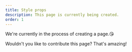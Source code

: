 ```yaml
---
title: Style props
description: This page is currently being created.
order: 1
---
```


We're currently in the process of creating a page.😘

Wouldn't you like to contribute this page? That's amazing!
